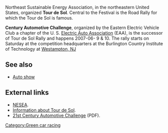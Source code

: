 Northeast Sustainable Energy Association, in the northeastern United States, organized '''Tour de Sol'''. Central to the Festival is the Road Rally for which the Tour de Sol is famous. 

'''Century Automotive Challenge''', organized by the Eastern Electric Vehicle Club a chapter of the U. S. [[Electric Auto Association]] (EAA), is the successor of Tour de Sol Rally and happens 2007-06- 9 & 10. The rally starts on Saturday at the competition headquarters at the Burlington Country Institute of Technology at [[wikipedia:Westampton, NJ|Westampton, NJ]]
== See also ==
* [[Auto show]]

== External links ==
*[http://www.nesea.org NESEA].
*[http://www.nesea.org/transportation/tour/ Information about Tour de Sol].
*[http://www.eevc.info/2stcentautocomp.pdf 21st Century Automotive Challenge] (PDF).

{{Stub}}

[[Category:Green car racing]]